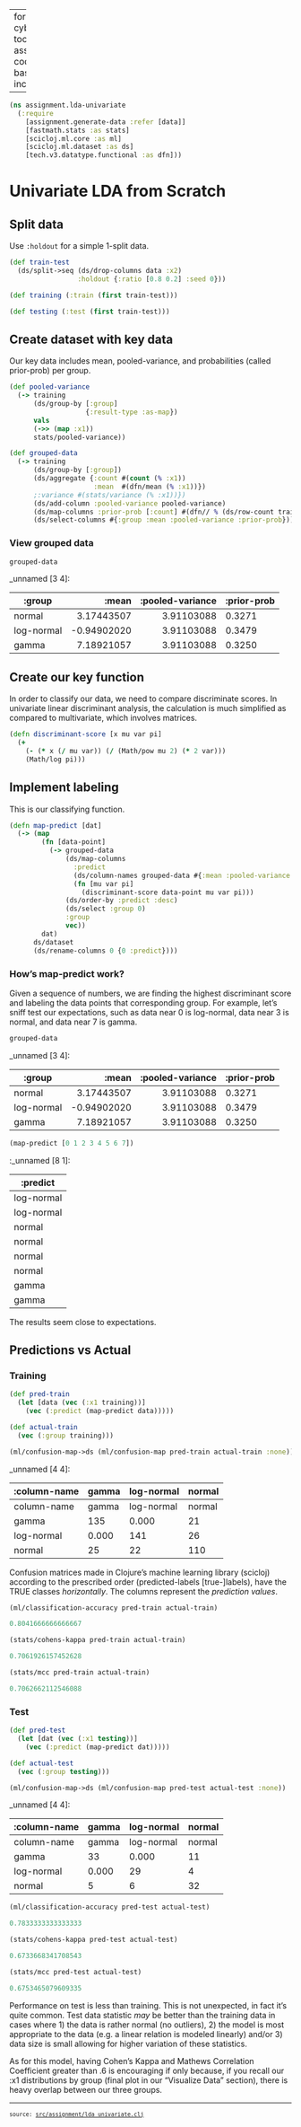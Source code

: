 
---
format:
  html:
    theme: {dark: cyborg, light: yeti}
    toc: true
    toc-depth: 4
    output-file: assignment.lda_univariate.html
code-block-background: true
base-target-path: temp
include-in-header: {text: '<link rel = "icon" href = "data:," />'}

---
<style></style><style>.printedClojure .sourceCode {
  background-color: transparent;
  border-style: none;
}
</style>
<script src="assignment.lda_univariate_files/md-default0.js" type="text/javascript"></script><script src="assignment.lda_univariate_files/md-default1.js" type="text/javascript"></script>

::: {.sourceClojure}
```clojure
(ns assignment.lda-univariate
  (:require
    [assignment.generate-data :refer [data]]
    [fastmath.stats :as stats]
    [scicloj.ml.core :as ml]
    [scicloj.ml.dataset :as ds]
    [tech.v3.datatype.functional :as dfn]))
```
:::



# Univariate LDA from Scratch

## Split data
Use `:holdout` for a simple 1-split data.


::: {.sourceClojure}
```clojure
(def train-test
  (ds/split->seq (ds/drop-columns data :x2)
                 :holdout {:ratio [0.8 0.2] :seed 0}))
```
:::



::: {.sourceClojure}
```clojure
(def training (:train (first train-test)))
```
:::



::: {.sourceClojure}
```clojure
(def testing (:test (first train-test)))
```
:::



## Create dataset with key data
Our key data includes mean, pooled-variance, and probabilities (called prior-prob) per group.


::: {.sourceClojure}
```clojure
(def pooled-variance
  (-> training
      (ds/group-by [:group]
                   {:result-type :as-map})
      vals
      (->> (map :x1))
      stats/pooled-variance))
```
:::



::: {.sourceClojure}
```clojure
(def grouped-data
  (-> training
      (ds/group-by [:group])
      (ds/aggregate {:count #(count (% :x1))
                     :mean  #(dfn/mean (% :x1))})
      ;:variance #(stats/variance (% :x1))})
      (ds/add-column :pooled-variance pooled-variance)
      (ds/map-columns :prior-prob [:count] #(dfn// % (ds/row-count training)))
      (ds/select-columns #{:group :mean :pooled-variance :prior-prob})))
```
:::



### View grouped data


::: {.sourceClojure}
```clojure
grouped-data
```
:::


_unnamed [3 4]:

|     :group |       :mean | :pooled-variance | :prior-prob |
|------------|------------:|-----------------:|-------------|
|     normal |  3.17443507 |       3.91103088 |      0.3271 |
| log-normal | -0.94902020 |       3.91103088 |      0.3479 |
|      gamma |  7.18921057 |       3.91103088 |      0.3250 |




## Create our key function
In order to classify our data, we need to compare discriminate scores. In univariate linear discriminant analysis, the calculation is much simplified as compared to multivariate, which involves matrices.


::: {.sourceClojure}
```clojure
(defn discriminant-score [x mu var pi]
  (+
    (- (* x (/ mu var)) (/ (Math/pow mu 2) (* 2 var)))
    (Math/log pi)))
```
:::



## Implement labeling
This is our classifying function.


::: {.sourceClojure}
```clojure
(defn map-predict [dat]
  (-> (map
        (fn [data-point]
          (-> grouped-data
              (ds/map-columns
                :predict
                (ds/column-names grouped-data #{:mean :pooled-variance :prior-prob})
                (fn [mu var pi]
                  (discriminant-score data-point mu var pi)))
              (ds/order-by :predict :desc)
              (ds/select :group 0)
              :group
              vec))
        dat)
      ds/dataset
      (ds/rename-columns 0 {0 :predict})))
```
:::



### How's map-predict work?
Given a sequence of numbers, we are finding the highest discriminant score and labeling the data points that corresponding group. For example, let's sniff test our expectations, such as data near 0 is log-normal, data near 3 is normal, and data near 7 is gamma.


::: {.sourceClojure}
```clojure
grouped-data
```
:::


_unnamed [3 4]:

|     :group |       :mean | :pooled-variance | :prior-prob |
|------------|------------:|-----------------:|-------------|
|     normal |  3.17443507 |       3.91103088 |      0.3271 |
| log-normal | -0.94902020 |       3.91103088 |      0.3479 |
|      gamma |  7.18921057 |       3.91103088 |      0.3250 |




::: {.sourceClojure}
```clojure
(map-predict [0 1 2 3 4 5 6 7])
```
:::


:_unnamed [8 1]:

|   :predict |
|------------|
| log-normal |
| log-normal |
|     normal |
|     normal |
|     normal |
|     normal |
|      gamma |
|      gamma |



The results seem close to expectations.

## Predictions vs Actual

### Training


::: {.sourceClojure}
```clojure
(def pred-train
  (let [data (vec (:x1 training))]
    (vec (:predict (map-predict data)))))
```
:::



::: {.sourceClojure}
```clojure
(def actual-train
  (vec (:group training)))
```
:::



::: {.sourceClojure}
```clojure
(ml/confusion-map->ds (ml/confusion-map pred-train actual-train :none))
```
:::


_unnamed [4 4]:

| :column-name | gamma | log-normal | normal |
|--------------|-------|------------|--------|
|  column-name | gamma | log-normal | normal |
|        gamma |   135 |      0.000 |     21 |
|   log-normal | 0.000 |        141 |     26 |
|       normal |    25 |         22 |    110 |



Confusion matrices made in Clojure's machine learning library (scicloj) according to the prescribed order (predicted-labels [true-]labels), have the TRUE classes *horizontally*. The columns represent the *prediction values*.


::: {.sourceClojure}
```clojure
(ml/classification-accuracy pred-train actual-train)
```
:::



::: {.printedClojure}
```clojure
0.8041666666666667

```
:::



::: {.sourceClojure}
```clojure
(stats/cohens-kappa pred-train actual-train)
```
:::



::: {.printedClojure}
```clojure
0.7061926157452628

```
:::



::: {.sourceClojure}
```clojure
(stats/mcc pred-train actual-train)
```
:::



::: {.printedClojure}
```clojure
0.7062662112546088

```
:::



### Test


::: {.sourceClojure}
```clojure
(def pred-test
  (let [dat (vec (:x1 testing))]
    (vec (:predict (map-predict dat)))))
```
:::



::: {.sourceClojure}
```clojure
(def actual-test
  (vec (:group testing)))
```
:::



::: {.sourceClojure}
```clojure
(ml/confusion-map->ds (ml/confusion-map pred-test actual-test :none))
```
:::


_unnamed [4 4]:

| :column-name | gamma | log-normal | normal |
|--------------|-------|------------|--------|
|  column-name | gamma | log-normal | normal |
|        gamma |    33 |      0.000 |     11 |
|   log-normal | 0.000 |         29 |      4 |
|       normal |     5 |          6 |     32 |




::: {.sourceClojure}
```clojure
(ml/classification-accuracy pred-test actual-test)
```
:::



::: {.printedClojure}
```clojure
0.7833333333333333

```
:::



::: {.sourceClojure}
```clojure
(stats/cohens-kappa pred-test actual-test)
```
:::



::: {.printedClojure}
```clojure
0.6733668341708543

```
:::



::: {.sourceClojure}
```clojure
(stats/mcc pred-test actual-test)
```
:::



::: {.printedClojure}
```clojure
0.6753465079609335

```
:::


Performance on test is less than training. This is not unexpected, in fact it's quite common. Test data statistic *may* be better than the training data in cases where 1) the data is rather normal (no outliers), 2) the model is most appropriate to the data (e.g. a linear relation is modeled linearly) and/or 3) data size is small allowing for higher variation of these statistics.

As for this model, having Cohen's Kappa and Mathews Correlation Coefficient greater than .6 is encouraging if only because, if you recall our :x1 distributions by group (final plot in our "Visualize Data" section), there is heavy overlap between our three groups.

<div style="background-color:grey;height:2px;width:100%;"></div>

<div><pre><small><small>source: <a href="https://github.com/adabwana/linear-discriminate-analysis/blob/master/src/assignment/lda_univariate.clj">src/assignment/lda_univariate.clj</a></small></small></pre></div>